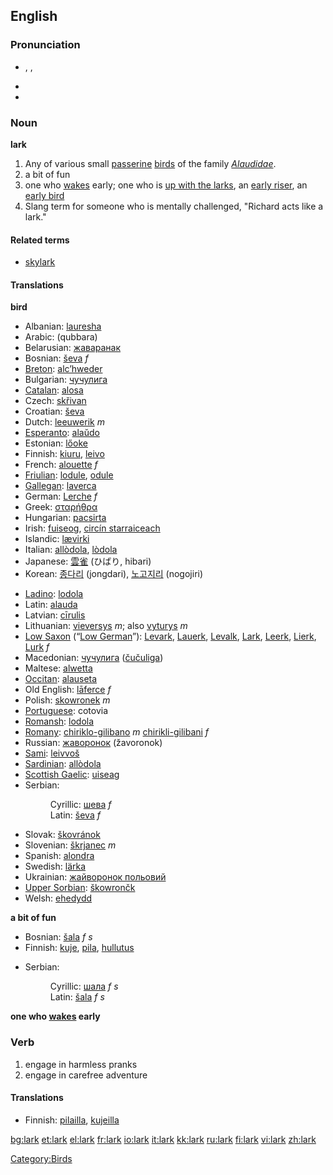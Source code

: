 ==English==
===Pronunciation===
*{{IPA|/lɑː(r)k/}}, {{SAMPA|/lA:(r)k/}}, {{AHD|lärk}}
*{{audio|en-us-lark.ogg|Audio (US)}}
*{{rhymes|ɑː(r)k}}

===Noun===
'''lark'''
#Any of various small [[passerine]] [[bird]]s of the family ''[[Alaudidae]]''.
#a bit of fun
#one who [[wake]]s early; one who is [[up with the larks]], an [[early riser]], an [[early bird]]
# Slang term for someone who is mentally challenged, "Richard acts like a lark."

====Related terms====
*[[skylark]]

====Translations====
'''bird'''
{{top}}
*Albanian: [[lauresha]]
*Arabic: {{ARchar|[[قبرة|قبّرة]]}} (qubbara)
*Belarusian: [[жаваранак]]
*Bosnian: [[ševa]] ''f''
*[[Breton]]: [[alc’hweder]]
*Bulgarian: [[чучулига]]
*[[Catalan]]: [[alosa]]
*Czech: [[skřivan]]
*Croatian: [[ševa]]
*Dutch:  [[leeuwerik]] ''m''
*[[Esperanto]]: [[alaŭdo]]
*Estonian: [[lőoke]]
*Finnish: [[kiuru]], [[leivo]]
*French: [[alouette]] ''f''
*[[Friulian]]: [[lodule]], [[odule]]
*[[Gallegan]]: [[laverca]]
*German: [[Lerche]] ''f''
*Greek: [[σταρήθρα]]
*Hungarian: [[pacsirta]]
*Irish: [[fuiseog]], [[circín starraiceach]]
*Islandic: [[lævirki]]
*Italian: [[allòdola]], [[lòdola]]
*Japanese: [[雲雀]] (ひばり, hibari)
*Korean: [[종다리]] (jongdari), [[노고지리]] (nogojiri)  
{{mid}}
*[[Ladino]]: [[lodola]]
*Latin: [[alauda]]
*Latvian: [[cīrulis]]
*Lithuanian: [[vieversys]] ''m''; also [[vyturys]] ''m''
*[[Low Saxon]] (“[[Low German]]”): [[Levark]], [[Lauerk]], [[Levalk]], [[Lark]], [[Leerk]], [[Lierk]], [[Lurk]] ''f''
*Macedonian: [[чучулига]] ([[čučuliga]])
*Maltese: [[alwetta]]
*[[Occitan]]: [[alauseta]]
*Old English: [[laferce|lāferce]] ''f''
*Polish: [[skowronek]] ''m''
*[[Portuguese]]: cotovia {{f}}
*[[Romansh]]: [[lodola]]
*[[Romany]]: [[chiriklo-gilibano]] ''m'' [[chirikli-gilibani]] ''f''
*Russian: [[жаворонок]] (žavoronok)
*[[Sami]]: [[leivvoš]]
*[[Sardinian]]: [[allòdola]]
*[[Scottish Gaelic]]: [[uiseag]] {{f}}
*Serbian:
*:Cyrillic: [[шева]] ''f''
*:Latin: [[ševa]] ''f''
*Slovak: [[škovránok]]
*Slovenian: [[škrjanec]] ''m''
*Spanish: [[alondra]] {{f}}
*Swedish: [[lärka]]
*Ukrainian: [[жайворонок польовий]]
*[[Upper Sorbian]]: [[škowrončk]]
*Welsh: [[ehedydd]]
{{bottom}}

'''a bit of fun'''
{{top}}
*Bosnian: [[šala]] ''f s''
*Finnish: [[kuje]], [[pila]], [[hullutus]]
{{mid}}
*Serbian:
*:Cyrillic: [[шала]] ''f s''
*:Latin: [[šala]] ''f s''
{{bottom}}

'''one who [[wake]]s early'''
{{top}}
{{mid}}
{{bottom}}

===Verb===
{{en-verb}}
#engage in harmless pranks
#engage in carefree adventure

====Translations====
{{top}}
*Finnish: [[pilailla]], [[kujeilla]]
{{mid}}
{{bottom}}

[[Category:Birds]]

[[bg:lark]]
[[et:lark]]
[[el:lark]]
[[fr:lark]]
[[io:lark]]
[[it:lark]]
[[kk:lark]]
[[ru:lark]]
[[fi:lark]]
[[vi:lark]]
[[zh:lark]]